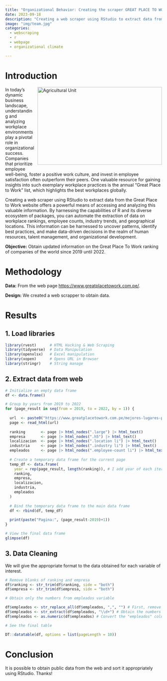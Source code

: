 ```yaml
---
title: "Organizational Behavior: Creating the scraper GREAT PLACE TO WORK"
date: 2023-09-18
description: "Creating a web scraper using RStudio to extract data from the Great Place to Work website offers a powerful means of accessing and analyzing this valuable information. By harnessing the capabilities of R and its diverse ecosystem of packages, you can automate the extraction of data on workplace rankings, employee counts, industry trends, and geographical locations."
image: "img/team.jpg"
categories:
  - webscraping
  - r
  - webpage
  - organizational climate

---
```


# Introduction

<!-- Adjust size using width and height attributes -->
<img src="img/team.jpg" alt="Agricultural Unit" width="400" height="250" style="float:right; margin: 0 0 10px 10px;">

In today's dynamic business landscape, understanding and analyzing workplace environments play a pivotal role in organizational success. Companies that prioritize employee well-being, foster a positive work culture, and invest in employee satisfaction often outperform their peers. One valuable resource for gaining insights into such exemplary workplace practices is the annual "Great Place to Work" list, which highlights the best workplaces globally.

Creating a web scraper using RStudio to extract data from the Great Place to Work website offers a powerful means of accessing and analyzing this valuable information. By harnessing the capabilities of R and its diverse ecosystem of packages, you can automate the extraction of data on workplace rankings, employee counts, industry trends, and geographical locations. This information can be harnessed to uncover patterns, identify best practices, and make data-driven decisions in the realm of human resources, talent management, and organizational development.

**Objective:** Obtain updated information on the Great Place To Work ranking of companies of the world since 2019 until 2022.


# Methodology

**Data:** From the web page <https://www.greatplacetowork.com.pe/>.

**Design:** We created a web scrapper to obtain data.


# Results

## 1. Load libraries


```r
library(rvest)      # HTML Hacking & Web Scraping
library(tidyverse)  # Data Manipulation
library(openxlsx)   # Excel manipulation
library(xopen)      # Opens URL in Browser
library(stringr)    # String manage
```



## 2. Extract data from web

```r
# Initialize an empty data frame
df <- data.frame()

# Group by years from 2019 to 2022
for (page_result in seq(from = 2019, to = 2022, by = 1)) {
  
  url  <- paste0("https://www.greatplacetowork.com.pe/mejores-lugares-para-trabajar/los-mejores-lugares-para-trabajar-del-mundo/", page_result)
  page <- read_html(url)
  
  ranking       <- page |> html_nodes(".large") |> html_text()
  empresa       <- page |> html_nodes(".h5") |> html_text()
  localizacion  <- page |> html_nodes(".location li") |> html_text()
  industria     <- page |> html_nodes(".industry li") |> html_text()
  empleados     <- page |> html_nodes(".employee-count li") |> html_text()
  
  # Create a temporary data frame for the current page
  temp_df <- data.frame(
    year = rep(page_result, length(ranking)), # I add year of each iteration
    ranking,
    empresa,
    localizacion,
    industria,
    empleados
  )
  
  # Bind the temporary data frame to the main data frame
  df <- rbind(df, temp_df)
  
  print(paste("Pagina:", (page_result-2019)+1))
}

# View the final data frame
glimpse(df)

```


## 3. Data Cleaning

We will give the appropriate format to the data obtained for each variable of interest.


```r

# Remove blanks of ranking and empresa
df$ranking <- str_trim(df$ranking, side = "both")
df$empresa <- str_trim(df$empresa, side = "both")

# Obtain only the numbers from empleados variable

df$empleados <- str_replace_all(df$empleados, ",", "") # First, remove commas
df$empleados <- str_extract(df$empleados, "\\d+") # Obtain the numbers
df$empleados <- as.numeric(df$empleados) # Convert the "empleados" column to numeric


```


```r
# See the final table

DT::datatable(df, options = list(pageLength = 10))
```



# Conclusion

It is possible to obtain public data from the web and sort it appropriately using RStudio. Thanks!







